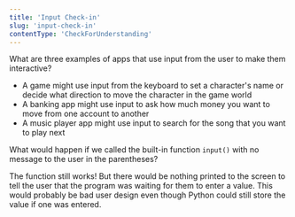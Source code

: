 ```yaml
---
title: 'Input Check-in'
slug: 'input-check-in'
contentType: 'CheckForUnderstanding'
---
```


<FlashCard>
<Prompt>

What are three examples of apps that use input from the user to make them interactive?

</Prompt>
<Answer>

* A game might use input from the keyboard to set a character's name or decide what direction to move the character in the game world
* A banking app might use input to ask how much money you want to move from one account to another
* A music player app might use input to search for the song that you want to play next

</Answer>
</FlashCard>

<FlashCard>
<Prompt>

What would happen if we called the built-in function `input()` with no message to the user in the parentheses?

</Prompt>
<Answer>

The function still works! But there would be nothing printed to the screen to tell the user that the program was waiting for them to enter a value. This would probably be bad user design even though Python could still store the value if one was entered.

</Answer>
</FlashCard>